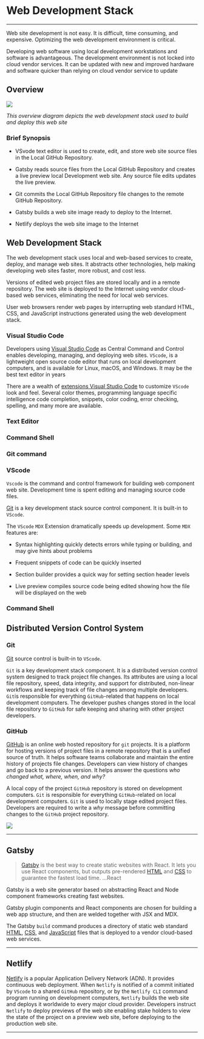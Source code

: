 
# Web Development Stack

***

Web site development is not easy. It is difficult, time consuming, and expensive. Optimizing the web development environment is critical.

Developing web software using local development workstations and software is advantageous. The development environment is not locked into cloud vendor services. It can be updated with new and improved hardware and software quicker than relying on cloud vendor service to update

## Overview

<Image 
    src="/webdevstack.png"
    height={600}
    width={400}
/>

 *This overview diagram depicts the web development stack used to build and deploy this web site*

### Brief Synopsis

- VSvode text editor is used to create, edit, and store web site source files in the Local GitHub Repository.

- Gatsby reads source files from the Local GitHub Repository and creates a live preview local Development web site. Any source file edits updates the live preview.

- Git commits the Local GitHub Repository file changes to the remote GitHub Repository.

- Gatsby builds a web site image ready to deploy to the Internet.

- Netlify deploys the web site image to the Internet




## Web Development Stack

The web development stack uses local  and web-based services   to create, deploy, and manage web sites. It abstracts other technologies, help making developing web sites faster, more robust, and cost less. 

Versions of edited web project files are stored locally and in a remote repository. The web site is deployed to the Internet using vendor cloud-based web services, eliminating the need for local web services. 

User web  browsers render web pages by interrupting web standard HTML, CSS, and JavaScript instructions generated using the web development stack.

### Visual Studio Code


Developers using  [Visual Studio Code](https://code.visualstudio.com/)  as   Central Command and Control   enables  developing, managing, and deploying web sites. `VScode`, is a lightweight open source code editor that runs on local development computers,  and is available for Linux, macOS, and Windows. It may be the best text editor in years

There are a wealth of [extensions Visual Studio Code](https://marketplace.visualstudio.com) to customize `VScode` look and feel. Several color themes, programming language specific intelligence code completion, snippets, color coding, error checking, spelling, and many more are available.

### Text Editor

### Command Shell

### Git command

### VScode

`Vscode` is the command and control framework  for building web component web site. Development time is spent editing and managing source code files. 

[Git](https://git-scm.com/) is a key development stack  source control component. It is built-in to `VScode`.

The `VScode` `MDX` Extension dramatically speeds up development.  Some `MDX` features are:

- Syntax highlighting quickly detects  errors while typing or building, and may give hints about problems

- Frequent snippets of code can be quickly inserted

- Section builder provides a quick way for setting section header levels

- Live preview compiles source code being edited  showing how the file will be displayed on the web



### Command Shell



## Distributed Version Control System

### Git

[Git](https://git-scm.com/)  source control is built-in to `VScode`. 

`Git`  is a key development stack  component. It is a distributed version control system designed to track project file changes.  Its attributes are using a local file repository, speed, data integrity, and support for distributed, non-linear workflows and keeping track of file changes among multiple developers. `Git`is responsible for everything `GitHub`-related that happens on  local development computers. The developer pushes changes stored in the local file repository to `GitHub` for safe keeping and sharing with other project developers.


### GitHub

[GitHub](https://github.com/)  is an online web hosted repository for `git` projects. It is a platform for hosting  versions of project files in a remote repository that is a unified source of truth.  It helps software teams collaborate and maintain the entire history of  projects file changes. Developers can view history of changes and go back to a previous version. It helps answer the questions *who changed what, where, when, and why?*

A local copy of the project `GitHub` repository is stored on development computers. `Git` is responsible for everything `GitHub`-related  on local development computers. `Git` is used to locally stage edited project files. Developers are required to write a *why* message before committing changes to the `GitHub` project repository.

<Image 
    src="/diffGitGithub.png"
    height={500}
    width={500}
/>

***

## Gatsby


> [Gatsby](https://www.gatsbyjs.com/) is the best way to create static websites with React. It lets you use React components, but outputs pre-rendered [HTML](https://developer.mozilla.org/en-US/docs/Web/HTML) and [CSS](https://developer.mozilla.org/en-US/docs/Web/HTML) to guarantee the fastest load time.  ...React

Gatsby  is a web site generator based on abstracting React and Node component frameworks creating fast websites.

Gatsby plugin components and React components are chosen for  building a web app structure, and then are  welded together with JSX and MDX. 

The Gatsby ``build`` command produces a directory of static web standard [HTML](https://developer.mozilla.org/en-US/docs/Web/HTML), [CSS](https://developer.mozilla.org/en-US/docs/Web/HTML), and [JavaScript](https://developer.mozilla.org/en-US/docs/Web/JavaScript) files that is deployed to a vendor cloud-based  web services. 


***

## Netlify

[Netlify](https://www.netlify.com/)  is a popular Application Delivery Network (ADN). It provides continuous web deployment. When `Netlify` is notified of a commit initiated by `VScode` to a shared `GitHub` repository, or by the `Netlify CLI` command program running on development computers, `Netlify` builds the web site and deploys  it worldwide to every major cloud provider. Developers instruct `Netlify` to deploy previews of the web site  enabling stake holders to view the state of the project on a preview web site, before deploying to the production web site.

***